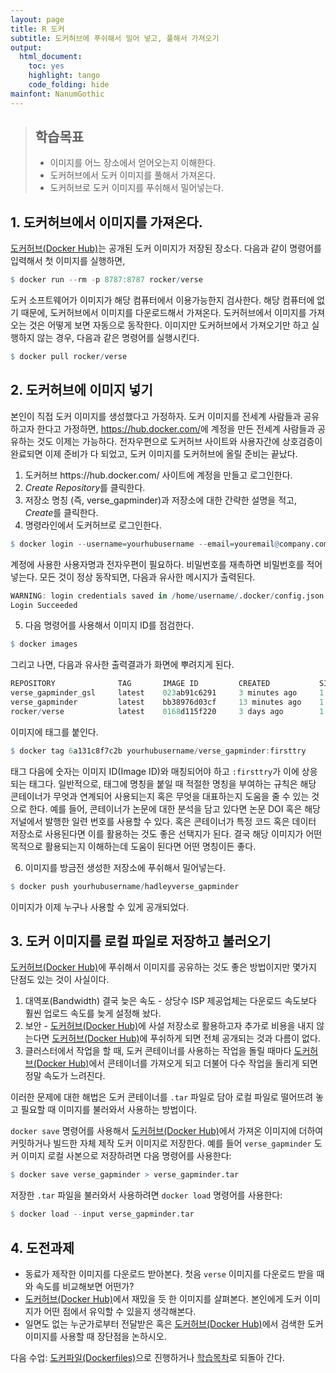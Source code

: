```yaml
---
layout: page
title: R 도커
subtitle: 도커허브에 푸쉬해서 밀어 넣고, 풀해서 가져오기
output:
  html_document: 
    toc: yes
    highlight: tango
    code_folding: hide
mainfont: NanumGothic
---
```



> ## 학습목표
> 
> - 이미지를 어느 장소에서 얻어오는지 이해한다.
> - 도커허브에서 도커 이미지를 풀해서 가져온다.
> - 도커허브로 도커 이미지를 푸쉬해서 밀어넣는다.


## 1. 도커허브에서 이미지를 가져온다. {#r-docker-pull}

[도커허브(Docker Hub)](https://hub.docker.com/)는 공개된 도커 이미지가 저장된 장소다.
다음과 같이 명령어를 입력해서 첫 이미지를 실행하면,

```r
$ docker run --rm -p 8787:8787 rocker/verse
```

도커 소프트웨어가 이미지가 해당 컴퓨터에서 이용가능한지 검사한다.
해당 컴퓨터에 없기 때문에, 도커허브에서 이미지를 다운로드해서 가져온다.
도커허브에서 이미지를 가져오는 것은 어떻게 보면 자동으로 동작한다.
이미지만 도커허브에서 가져오기만 하고 실행하지 않는 경우, 다음과 같은 명령어를 실행시킨다.

```r
$ docker pull rocker/verse
```

## 2. 도커허브에 이미지 넣기 {#r-docker-push-from-hub}

본인이 직접 도커 이미지를 생성했다고 가정하자. 
도커 이미지를 전세계 사람들과 공유하고자 한다고 가정하면, 
[https://hub.docker.com/](https://hub.docker.com/)에 계정을 만든 전세계 사람들과 공유하는 것도 이제는 가능하다.
전자우편으로 도커허브 사이트와 사용자간에 상호검증이 완료되면 이제 준비가 다 되었고, 도커 이미지를 도커허브에 올릴 준비는 끝났다.

1. 도커허브 https://hub.docker.com/ 사이트에 계정을 만들고 로그인한다.
2. *Create Repository*를 클릭한다.
3. 저장소 명칭 (즉, verse_gapminder)과 저장소에 대한 간략한 설명을 적고, *Create*를 클릭한다.
4. 명령라인에서 도커허브로 로그인한다.

```r
$ docker login --username=yourhubusername --email=youremail@company.com
```

계정에 사용한 사용자명과 전자우편이 필요하다. 비밀번호를 재촉하면 비밀번호를 적어넣는다.
모든 것이 정상 동작되면, 다음과 유사한 메시지가 출력된다.

```r
WARNING: login credentials saved in /home/username/.docker/config.json
Login Succeeded
```

5. 다음 명령어를 사용해서 이미지 ID를 점검한다.

```r
$ docker images
```

그리고 나면, 다음과 유사한 출력결과가 화면에 뿌려지게 된다.

```r
REPOSITORY              TAG       IMAGE ID         CREATED           SIZE
verse_gapminder_gsl     latest    023ab91c6291     3 minutes ago     1.975 GB
verse_gapminder         latest    bb38976d03cf     13 minutes ago    1.955 GB
rocker/verse            latest    0168d115f220     3 days ago        1.954 GB
```

이미지에 태그를 붙인다.

```r
$ docker tag 6a131c8f7c2b yourhubusername/verse_gapminder:firsttry
```

태그 다음에 숫자는 이미지 ID(Image ID)와 매칭되어야 하고 `:firsttry`가 이에 상응되는 태그다.
일반적으로, 태그에 명칭을 붙일 때 적절한 명칭을 부여하는 규칙은 해당 콘테이너가 무엇과 연계되어 사용되는지 혹은 
무엇을 대표하는지 도움을 줄 수 있는 것으로 한다.
예를 들어, 콘테이너가 논문에 대한 분석을 담고 있다면 논문 DOI 혹은 해당 저널에서 발행한 일련 번호를 사용할 수 있다.
혹은 콘테이너가 특정 코드 혹은 데이터 저장소로 사용된다면 이를 활용하는 것도 좋은 선택지가 된다. 
결국 해당 이미지가 어떤 목적으로 활용되는지 이해하는데 도움이 된다면 어떤 명칭이든 좋다.


6. 이미지를 방금전 생성한 저장소에 푸쉬해서 밀어넣는다.

```r
$ docker push yourhubusername/hadleyverse_gapminder
```

이미지가 이제 누구나 사용할 수 있게 공개되었다.

## 3. 도커 이미지를 로컬 파일로 저장하고 불러오기 {#r-docker-save-and-load}

[도커허브(Docker Hub)](https://hub.docker.com/)에 푸쉬해서 이미지를 공유하는 것도 좋은 방법이지만 몇가지 단점도 있는 것이 사실이다.

1. 대역포(Bandwidth) 결국 늦은 속도 - 상당수 ISP 제공업체는 다운로드 속도보다 훨씬 업로드 속도를 늦게 설정해 놨다.
1. 보안 - [도커허브(Docker Hub)](https://hub.docker.com/)에 사설 저장소로 활용하고자 추가로 비용을 내지 않는다면 [도커허브(Docker Hub)](https://hub.docker.com/)에 푸쉬하게 되면 전체 공개되는 것과 다름이 없다.
1. 클러스터에서 작업을 할 때, 도커 콘테이너를 사용하는 작업을 돌릴 때마다 [도커허브(Docker Hub)](https://hub.docker.com/)에서 콘테이너를 가져오게 되고 더불어 다수 작업을 돌리게 되면 정말 속도가 느려진다.

이러한 문제에 대한 해법은 도커 콘테이너를 `.tar` 파일로 담아 로컬 파일로 떨어뜨려 놓고 필요할 때 이미지를 불러와서 사용하는 방법이다.

`docker save` 명령어를 사용해서 [도커허브(Docker Hub)](https://hub.docker.com/)에서 가져온 이미지에 더하여 커밋하거나 빌드한 자체 제작 도커 이미지로 저장한다.
예를 들어 `verse_gapminder` 도커 이미지 로컬 사본으로 저장하려면 다음 명령어를 사용한다:

```r
$ docker save verse_gapminder > verse_gapminder.tar
```

저장한 `.tar` 파일을 불러와서 사용하려면 `docker load` 명령어를 사용한다:

```r
$ docker load --input verse_gapminder.tar
```

## 4. 도전과제 {#r-docker-challenge}

- 동료가 제작한 이미지를 다운로드 받아본다. 첫음 `verse` 이미지를 다운로드 받을 때와 속도를 비교해보면 어떤가?
- [도커허브(Docker Hub)](https://hub.docker.com/)에서 재밌을 듯 한 이미지를 살펴본다. 본인에게 도커 이미지가 어떤 점에서 유익할 수 있을지 생각해본다.
- 일면도 없는 누군가로부터 전달받은 혹은 [도커허브(Docker Hub)](https://hub.docker.com/)에서 검색한 도커 이미지를 사용할 때 장단점을 논하시오.

다음 수업: [도커파일(Dockerfiles)](05-dockerfiles.html)으로 진행하거나 
[학습목차](index.html)로 되돌아 간다.
